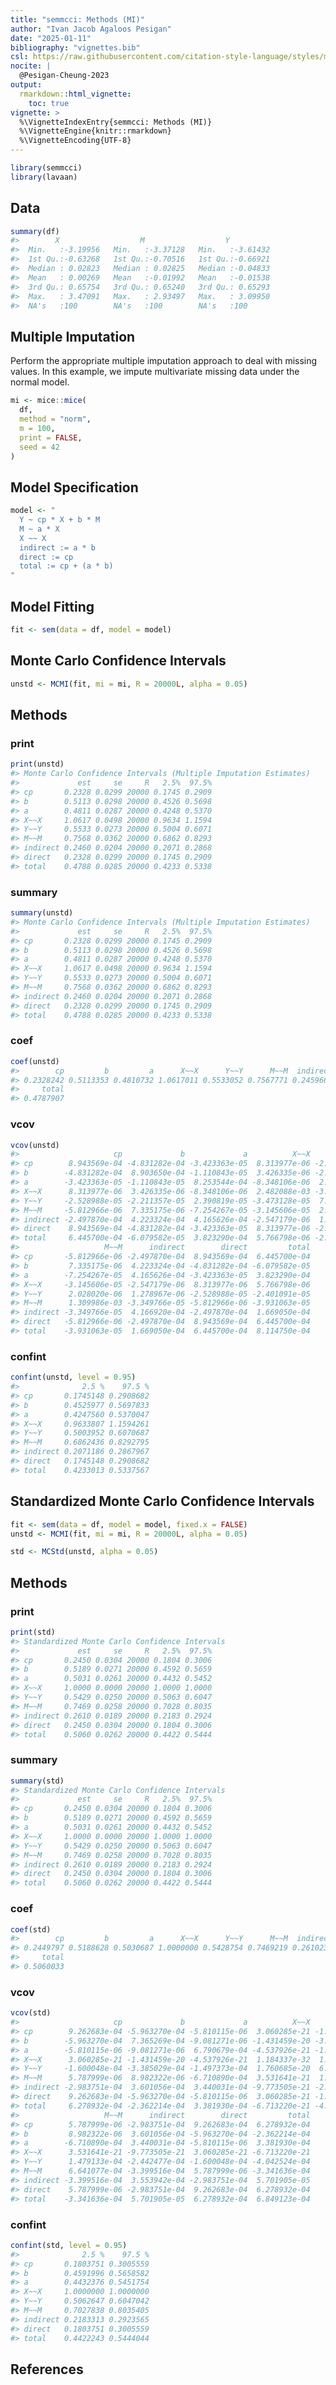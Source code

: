 ```yaml
---
title: "semmcci: Methods (MI)"
author: "Ivan Jacob Agaloos Pesigan"
date: "2025-01-11"
bibliography: "vignettes.bib"
csl: https://raw.githubusercontent.com/citation-style-language/styles/master/apa.csl
nocite: |
  @Pesigan-Cheung-2023
output:
  rmarkdown::html_vignette:
    toc: true
vignette: >
  %\VignetteIndexEntry{semmcci: Methods (MI)}
  %\VignetteEngine{knitr::rmarkdown}
  %\VignetteEncoding{UTF-8}
---
```


<!-- vignettes/methods-mc-mi.Rmd is generated from .setup/vignettes/methods-mc-mi.Rmd.orig. Please edit that file -->






``` r
library(semmcci)
library(lavaan)
```

## Data




``` r
summary(df)
#>        X                  M                  Y           
#>  Min.   :-3.19956   Min.   :-3.37128   Min.   :-3.61432  
#>  1st Qu.:-0.63268   1st Qu.:-0.70516   1st Qu.:-0.66921  
#>  Median : 0.02823   Median : 0.02825   Median :-0.04833  
#>  Mean   : 0.00269   Mean   :-0.01992   Mean   :-0.01538  
#>  3rd Qu.: 0.65754   3rd Qu.: 0.65240   3rd Qu.: 0.65293  
#>  Max.   : 3.47091   Max.   : 2.93497   Max.   : 3.09950  
#>  NA's   :100        NA's   :100        NA's   :100
```

## Multiple Imputation

Perform the appropriate multiple imputation approach to deal with missing values.
In this example, we impute multivariate missing data under the normal model.


``` r
mi <- mice::mice(
  df,
  method = "norm",
  m = 100,
  print = FALSE,
  seed = 42
)
```

## Model Specification


``` r
model <- "
  Y ~ cp * X + b * M
  M ~ a * X
  X ~~ X
  indirect := a * b
  direct := cp
  total := cp + (a * b)
"
```

## Model Fitting


``` r
fit <- sem(data = df, model = model)
```

## Monte Carlo Confidence Intervals


``` r
unstd <- MCMI(fit, mi = mi, R = 20000L, alpha = 0.05)
```

## Methods

### print


``` r
print(unstd)
#> Monte Carlo Confidence Intervals (Multiple Imputation Estimates)
#>             est     se     R   2.5%  97.5%
#> cp       0.2328 0.0299 20000 0.1745 0.2909
#> b        0.5113 0.0298 20000 0.4526 0.5698
#> a        0.4811 0.0287 20000 0.4248 0.5370
#> X~~X     1.0617 0.0498 20000 0.9634 1.1594
#> Y~~Y     0.5533 0.0273 20000 0.5004 0.6071
#> M~~M     0.7568 0.0362 20000 0.6862 0.8293
#> indirect 0.2460 0.0204 20000 0.2071 0.2868
#> direct   0.2328 0.0299 20000 0.1745 0.2909
#> total    0.4788 0.0285 20000 0.4233 0.5338
```

### summary


``` r
summary(unstd)
#> Monte Carlo Confidence Intervals (Multiple Imputation Estimates)
#>             est     se     R   2.5%  97.5%
#> cp       0.2328 0.0299 20000 0.1745 0.2909
#> b        0.5113 0.0298 20000 0.4526 0.5698
#> a        0.4811 0.0287 20000 0.4248 0.5370
#> X~~X     1.0617 0.0498 20000 0.9634 1.1594
#> Y~~Y     0.5533 0.0273 20000 0.5004 0.6071
#> M~~M     0.7568 0.0362 20000 0.6862 0.8293
#> indirect 0.2460 0.0204 20000 0.2071 0.2868
#> direct   0.2328 0.0299 20000 0.1745 0.2909
#> total    0.4788 0.0285 20000 0.4233 0.5338
```

### coef


``` r
coef(unstd)
#>        cp         b         a      X~~X      Y~~Y      M~~M  indirect    direct 
#> 0.2328242 0.5113353 0.4810732 1.0617011 0.5533052 0.7567771 0.2459664 0.2328242 
#>     total 
#> 0.4787907
```

### vcov


``` r
vcov(unstd)
#>                     cp             b             a          X~~X          Y~~Y
#> cp        8.943569e-04 -4.831282e-04 -3.423363e-05  8.313977e-06 -2.528988e-05
#> b        -4.831282e-04  8.903650e-04 -1.110843e-05  3.426335e-06 -2.211357e-05
#> a        -3.423363e-05 -1.110843e-05  8.253544e-04 -8.348106e-06  2.390819e-05
#> X~~X      8.313977e-06  3.426335e-06 -8.348106e-06  2.482088e-03 -3.473128e-05
#> Y~~Y     -2.528988e-05 -2.211357e-05  2.390819e-05 -3.473128e-05  7.461105e-04
#> M~~M     -5.812966e-06  7.335175e-06 -7.254267e-05 -3.145606e-05  2.028020e-06
#> indirect -2.497870e-04  4.223324e-04  4.165626e-04 -2.547179e-06  1.278967e-06
#> direct    8.943569e-04 -4.831282e-04 -3.423363e-05  8.313977e-06 -2.528988e-05
#> total     6.445700e-04 -6.079582e-05  3.823290e-04  5.766798e-06 -2.401091e-05
#>                   M~~M      indirect        direct         total
#> cp       -5.812966e-06 -2.497870e-04  8.943569e-04  6.445700e-04
#> b         7.335175e-06  4.223324e-04 -4.831282e-04 -6.079582e-05
#> a        -7.254267e-05  4.165626e-04 -3.423363e-05  3.823290e-04
#> X~~X     -3.145606e-05 -2.547179e-06  8.313977e-06  5.766798e-06
#> Y~~Y      2.028020e-06  1.278967e-06 -2.528988e-05 -2.401091e-05
#> M~~M      1.309986e-03 -3.349766e-05 -5.812966e-06 -3.931063e-05
#> indirect -3.349766e-05  4.166920e-04 -2.497870e-04  1.669050e-04
#> direct   -5.812966e-06 -2.497870e-04  8.943569e-04  6.445700e-04
#> total    -3.931063e-05  1.669050e-04  6.445700e-04  8.114750e-04
```

### confint


``` r
confint(unstd, level = 0.95)
#>              2.5 %    97.5 %
#> cp       0.1745148 0.2908682
#> b        0.4525977 0.5697833
#> a        0.4247560 0.5370047
#> X~~X     0.9633807 1.1594261
#> Y~~Y     0.5003952 0.6070687
#> M~~M     0.6862436 0.8292795
#> indirect 0.2071186 0.2867967
#> direct   0.1745148 0.2908682
#> total    0.4233013 0.5337567
```

## Standardized Monte Carlo Confidence Intervals


``` r
fit <- sem(data = df, model = model, fixed.x = FALSE)
unstd <- MCMI(fit, mi = mi, R = 20000L, alpha = 0.05)
```


``` r
std <- MCStd(unstd, alpha = 0.05)
```

## Methods

### print


``` r
print(std)
#> Standardized Monte Carlo Confidence Intervals
#>             est     se     R   2.5%  97.5%
#> cp       0.2450 0.0304 20000 0.1804 0.3006
#> b        0.5189 0.0271 20000 0.4592 0.5659
#> a        0.5031 0.0261 20000 0.4432 0.5452
#> X~~X     1.0000 0.0000 20000 1.0000 1.0000
#> Y~~Y     0.5429 0.0250 20000 0.5063 0.6047
#> M~~M     0.7469 0.0258 20000 0.7028 0.8035
#> indirect 0.2610 0.0189 20000 0.2183 0.2924
#> direct   0.2450 0.0304 20000 0.1804 0.3006
#> total    0.5060 0.0262 20000 0.4422 0.5444
```

### summary


``` r
summary(std)
#> Standardized Monte Carlo Confidence Intervals
#>             est     se     R   2.5%  97.5%
#> cp       0.2450 0.0304 20000 0.1804 0.3006
#> b        0.5189 0.0271 20000 0.4592 0.5659
#> a        0.5031 0.0261 20000 0.4432 0.5452
#> X~~X     1.0000 0.0000 20000 1.0000 1.0000
#> Y~~Y     0.5429 0.0250 20000 0.5063 0.6047
#> M~~M     0.7469 0.0258 20000 0.7028 0.8035
#> indirect 0.2610 0.0189 20000 0.2183 0.2924
#> direct   0.2450 0.0304 20000 0.1804 0.3006
#> total    0.5060 0.0262 20000 0.4422 0.5444
```

### coef


``` r
coef(std)
#>        cp         b         a      X~~X      Y~~Y      M~~M  indirect    direct 
#> 0.2449797 0.5188628 0.5030687 1.0000000 0.5428754 0.7469219 0.2610236 0.2449797 
#>     total 
#> 0.5060033
```

### vcov


``` r
vcov(std)
#>                     cp             b             a          X~~X          Y~~Y
#> cp        9.262683e-04 -5.963270e-04 -5.810115e-06  3.060285e-21 -1.600048e-04
#> b        -5.963270e-04  7.365269e-04 -9.081271e-06 -1.431459e-20 -3.385029e-04
#> a        -5.810115e-06 -9.081271e-06  6.790679e-04 -4.537926e-21 -1.497373e-04
#> X~~X      3.060285e-21 -1.431459e-20 -4.537926e-21  1.184337e-32  1.760685e-20
#> Y~~Y     -1.600048e-04 -3.385029e-04 -1.497373e-04  1.760685e-20  6.231579e-04
#> M~~M      5.787999e-06  8.982322e-06 -6.710890e-04  3.531641e-21  1.479133e-04
#> indirect -2.983751e-04  3.601056e-04  3.440031e-04 -9.773505e-21 -2.442477e-04
#> direct    9.262683e-04 -5.963270e-04 -5.810115e-06  3.060285e-21 -1.600048e-04
#> total     6.278932e-04 -2.362214e-04  3.381930e-04 -6.713220e-21 -4.042524e-04
#>                   M~~M      indirect        direct         total
#> cp        5.787999e-06 -2.983751e-04  9.262683e-04  6.278932e-04
#> b         8.982322e-06  3.601056e-04 -5.963270e-04 -2.362214e-04
#> a        -6.710890e-04  3.440031e-04 -5.810115e-06  3.381930e-04
#> X~~X      3.531641e-21 -9.773505e-21  3.060285e-21 -6.713220e-21
#> Y~~Y      1.479133e-04 -2.442477e-04 -1.600048e-04 -4.042524e-04
#> M~~M      6.641077e-04 -3.399516e-04  5.787999e-06 -3.341636e-04
#> indirect -3.399516e-04  3.553942e-04 -2.983751e-04  5.701905e-05
#> direct    5.787999e-06 -2.983751e-04  9.262683e-04  6.278932e-04
#> total    -3.341636e-04  5.701905e-05  6.278932e-04  6.849123e-04
```

### confint


``` r
confint(std, level = 0.95)
#>              2.5 %    97.5 %
#> cp       0.1803751 0.3005559
#> b        0.4591996 0.5658582
#> a        0.4432376 0.5451754
#> X~~X     1.0000000 1.0000000
#> Y~~Y     0.5062647 0.6047042
#> M~~M     0.7027838 0.8035405
#> indirect 0.2183313 0.2923565
#> direct   0.1803751 0.3005559
#> total    0.4422243 0.5444044
```

## References
